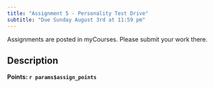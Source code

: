 ```yaml
---
title: "Assignment 5 - Personality Test Drive"
subtitle: "Due Sunday August 3rd at 11:59 pm"
---
```


::: callout-important
Assignments are posted in myCourses. Please submit your work there.
:::

## Description

**Points: `r params$assign_points`**
